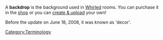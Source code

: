 A '''backdrop''' is the background used in [[Whirled]] rooms.  You can purchase it in the [[shop]] or you can [[create backdrops|create & upload]] your own!

Before the update on June 18, 2008, it was known as 'decor'.

[[Category:Terminology]]